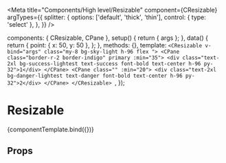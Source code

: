
<Meta
  title="Components/High level/Resizable"
  component={CResizable}
  argTypes={{
    splitter: {
      options: ['default', 'thick', 'thin'],
      control: { type: 'select' },
    },
  }}
/>

<!--- Component template -->

  components: { CResizable, CPane },
  setup() {
    return { args };
  },
  data() {
    return {
      point: { x: 50, y: 50 },
    };
  },
  methods: {},
  template: `<CResizable v-bind="args" class="my-8 bg-sky-light h-96 flex ">
  <CPane class="border-r-2 border-indigo" primary :min="35">
    <div class="text-2xl bg-success-lightest text-success font-bold text-center h-96 py-32">1</div>
  </CPane>
  <CPane class="" :min="20">
    <div class="text-2xl bg-danger-lightest text-danger font-bold text-center h-96 py-32">2</div>
  </CPane>
</CResizable>
`,
});

<!--- Component documentation -->

# Resizable

<Canvas withSource="open">
  <Story name="Overview" args={{}}>
    {componentTemplate.bind({})}
  </Story>
</Canvas>

## Props

<ArgsTable story="Overview" />
